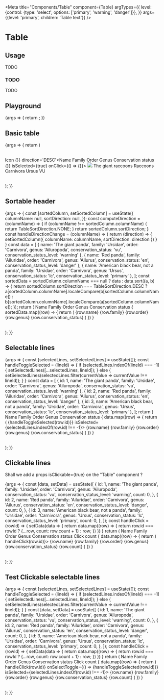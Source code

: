 
<Meta
  title="Components/Table"
  component={Table}
  argTypes={{
    level: {control: {type: 'select', options: ['primary', 'warning', 'danger']}},
  }}
  args={{level: 'primary', children: 'Table text'}}
/>

# Table

## Usage

TODO

### TODO

TODO

## Playground

<Canvas>
  <Story name="Standard">
    {args => {
      return <Table {...args} />;
    }}
  </Story>
</Canvas>

<ArgsTable story="Standard" />

## Basic table
<Canvas>
    <Story name="Basic Table">
        {args => {
            return (
                <Table selectable={true} amountSelectedRows={0}>
                    <Table.Header>
                        <Table.HeaderCell>Icon</Table.HeaderCell>
                        <Table.HeaderCell sortable={true} onDirectionChange={(direction) => {}} direction='DESC'>Name</Table.HeaderCell>
                        <Table.HeaderCell>Family</Table.HeaderCell>
                        <Table.HeaderCell>Order</Table.HeaderCell>
                        <Table.HeaderCell>Genus</Table.HeaderCell>
                        <Table.HeaderCell>Conservation status</Table.HeaderCell>
                    </Table.Header>
                    <Table.Body>
                        <Table.Row onSelectToggle={(state) => {}} isSelected={true} onClick={() => {}}>
                            <Table.Cell>
                                <img width={44} src='https://res.cloudinary.com/teepublic/image/private/s--_MbNlVzr--/t_Preview/b_rgb:ffffff,c_limit,f_auto,h_630,q_90,w_630/v1493316151/production/designs/1531821_1.jpg'/>
                            </Table.Cell>
                            <Table.Cell>The giant raccoons</Table.Cell>
                            <Table.Cell>Raccoons</Table.Cell>
                            <Table.Cell>Carnivora</Table.Cell>
                            <Table.Cell>Ursus</Table.Cell>
                            <Table.Cell><Badge>VU</Badge></Table.Cell>
                        </Table.Row>
                    </Table.Body>
                </Table>
            );
        }}
    </Story>
</Canvas>

## Sortable header
<Canvas>
    <Story name="Sortable header">
        {args => {
            const [sortedColumn, setSortedColumn] = useState({
                columnName: null,
                sortDirection: null,
            });
            const computeDirection = (columnName) => {
                if (columnName !== sortedColumn.columnName) {
                    return TableSortDirection.NONE;
                }
                return sortedColumn.sortDirection;
            }
            const handleDirectionChange = (columnName) => {
                return (direction) => {
                    setSortedColumn({
                        columnName: columnName,
                        sortDirection: direction
                    })
                }
            }
            const data = [
                {
                    name: 'The giant panda',
                    family: 'Ursidae',
                    order: 'Carnivora',
                    genus: 'Ailuropoda',
                    conservation_status: 'vu',
                    conservation_status_level: 'warning'
                },
                {
                    name: 'Red panda',
                    family: 'Ailuridae',
                    order: 'Carnivora',
                    genus: 'Ailurus',
                    conservation_status: 'en',
                    conservation_status_level: 'danger'
                },
                {
                    name: 'American black bear, not a panda',
                    family: 'Ursidae',
                    order: 'Carnivora',
                    genus: 'Ursus',
                    conservation_status: 'lc',
                    conservation_status_level: 'primary'
                },
            ];
            const sortedData = sortedColumn.columnName === null ? data : data.sort((a, b) => {
                return sortedColumn.sortDirection === TableSortDirection.DESC ?
                    a[sortedColumn.columnName].localeCompare(b[sortedColumn.columnName]) :
                    b[sortedColumn.columnName].localeCompare(a[sortedColumn.columnName]);
            });
            return (
                <Table>
                    <Table.Header>
                        <Table.HeaderCell sortable={true} onDirectionChange={handleDirectionChange('name')} direction={computeDirection('name')}>Name</Table.HeaderCell>
                        <Table.HeaderCell sortable={true} onDirectionChange={handleDirectionChange('family')} direction={computeDirection('family')}>Family</Table.HeaderCell>
                        <Table.HeaderCell>Order</Table.HeaderCell>
                        <Table.HeaderCell>Genus</Table.HeaderCell>
                        <Table.HeaderCell>Conservation status</Table.HeaderCell>
                    </Table.Header>
                    <Table.Body>
                        {
                            sortedData.map((row) => {
                                return (
                                    <Table.Row key={row.name}>
                                        <Table.Cell>{row.name}</Table.Cell>
                                        <Table.Cell>{row.family}</Table.Cell>
                                        <Table.Cell>{row.order}</Table.Cell>
                                        <Table.Cell>{row.genus}</Table.Cell>
                                        <Table.Cell>
                                            <Badge level={row.conservation_status_level}>{row.conservation_status}</Badge>
                                        </Table.Cell>
                                    </Table.Row>
                                )
                            })
                        }
                    </Table.Body>
                </Table>
            );
        }}
    </Story>
</Canvas>

## Selectable lines
<Canvas>
    <Story name="Selectable lines">
        {args => {
            const [selectedLines, setSelectedLines] = useState([]);
            const handleToggleSelected = (lineId) => {
                if (selectedLines.indexOf(lineId) === -1) {
                    setSelectedLines([...selectedLines, lineId]);
                } else {
                    setSelectedLines(selectedLines.filter(currentValue => currentValue !== lineId));
                }
            }
            const data = [
                {
                    id: 1,
                    name: 'The giant panda',
                    family: 'Ursidae',
                    order: 'Carnivora',
                    genus: 'Ailuropoda',
                    conservation_status: 'vu',
                    conservation_status_level: 'warning'
                },
                {
                    id: 2,
                    name: 'Red panda',
                    family: 'Ailuridae',
                    order: 'Carnivora',
                    genus: 'Ailurus',
                    conservation_status: 'en',
                    conservation_status_level: 'danger'
                },
                {
                    id: 3,
                    name: 'American black bear, not a panda',
                    family: 'Ursidae',
                    order: 'Carnivora',
                    genus: 'Ursus',
                    conservation_status: 'lc',
                    conservation_status_level: 'primary'
                },
            ];
            return (
                <Table isSelectable={true} amountSelectedRows={selectedLines.length}>
                    <Table.Header>
                        <Table.HeaderCell>Name</Table.HeaderCell>
                        <Table.HeaderCell>Family</Table.HeaderCell>
                        <Table.HeaderCell>Order</Table.HeaderCell>
                        <Table.HeaderCell>Genus</Table.HeaderCell>
                        <Table.HeaderCell>Conservation status</Table.HeaderCell>
                    </Table.Header>
                    <Table.Body>
                        {
                            data.map((row) => {
                                return (
                                    <Table.Row key={row.id} onSelectToggle={() => {handleToggleSelected(row.id)}} isSelected={selectedLines.indexOf(row.id) !== -1}>
                                        <Table.Cell>{row.name}</Table.Cell>
                                        <Table.Cell>{row.family}</Table.Cell>
                                        <Table.Cell>{row.order}</Table.Cell>
                                        <Table.Cell>{row.genus}</Table.Cell>
                                        <Table.Cell>
                                            <Badge level={row.conservation_status_level}>{row.conservation_status}</Badge>
                                        </Table.Cell>
                                    </Table.Row>
                                )
                            })
                        }
                    </Table.Body>
                </Table>
            );
        }}
    </Story>
</Canvas>


## Clickable lines
Shall we add a props isClickable={true} on the "Table" component ?

<Canvas>
    <Story name="Clickable lines">
        {args => {
            const [data, setData] = useState([
                {
                    id: 1,
                    name: 'The giant panda',
                    family: 'Ursidae',
                    order: 'Carnivora',
                    genus: 'Ailuropoda',
                    conservation_status: 'vu',
                    conservation_status_level: 'warning',
                    count: 0,
                },
                {
                    id: 2,
                    name: 'Red panda',
                    family: 'Ailuridae',
                    order: 'Carnivora',
                    genus: 'Ailurus',
                    conservation_status: 'en',
                    conservation_status_level: 'danger',
                    count: 0,
                },
                {
                    id: 3,
                    name: 'American black bear, not a panda',
                    family: 'Ursidae',
                    order: 'Carnivora',
                    genus: 'Ursus',
                    conservation_status: 'lc',
                    conservation_status_level: 'primary',
                    count: 0,
                },
            ]);
            const handleClick = (rowId) => {
                setData(data => {
                    return data.map((row) => {
                        return row.id === rowId ? {...row, count: row.count + 1} : row;
                    })
                })
            }
            return (
                <Table>
                    <Table.Header>
                        <Table.HeaderCell>Name</Table.HeaderCell>
                        <Table.HeaderCell>Family</Table.HeaderCell>
                        <Table.HeaderCell>Order</Table.HeaderCell>
                        <Table.HeaderCell>Genus</Table.HeaderCell>
                        <Table.HeaderCell>Conservation status</Table.HeaderCell>
                        <Table.HeaderCell>Click count</Table.HeaderCell>
                    </Table.Header>
                    <Table.Body>
                        {
                            data.map((row) => {
                                return (
                                    <Table.Row key={row.id} onClick={() => handleClick(row.id)}>
                                        <Table.Cell>{row.name}</Table.Cell>
                                        <Table.Cell>{row.family}</Table.Cell>
                                        <Table.Cell>{row.order}</Table.Cell>
                                        <Table.Cell>{row.genus}</Table.Cell>
                                        <Table.Cell>
                                            <Badge level={row.conservation_status_level}>{row.conservation_status}</Badge>
                                        </Table.Cell>
                                        <Table.Cell>{row.count}</Table.Cell>
                                    </Table.Row>
                                )
                            })
                        }
                    </Table.Body>
                </Table>
            );
        }}
    </Story>
</Canvas>

## Test Clickable selectable lines
<Canvas>
    <Story name="Selectable Clickable lines">
        {args => {
            const [selectedLines, setSelectedLines] = useState([]);
            const handleToggleSelected = (lineId) => {
                if (selectedLines.indexOf(lineId) === -1) {
                    setSelectedLines([...selectedLines, lineId]);
                } else {
                    setSelectedLines(selectedLines.filter(currentValue => currentValue !== lineId));
                }
            }
            const [data, setData] = useState([
                {
                    id: 1,
                    name: 'The giant panda',
                    family: 'Ursidae',
                    order: 'Carnivora',
                    genus: 'Ailuropoda',
                    conservation_status: 'vu',
                    conservation_status_level: 'warning',
                    count: 0,
                },
                {
                    id: 2,
                    name: 'Red panda',
                    family: 'Ailuridae',
                    order: 'Carnivora',
                    genus: 'Ailurus',
                    conservation_status: 'en',
                    conservation_status_level: 'danger',
                    count: 0,
                },
                {
                    id: 3,
                    name: 'American black bear, not a panda',
                    family: 'Ursidae',
                    order: 'Carnivora',
                    genus: 'Ursus',
                    conservation_status: 'lc',
                    conservation_status_level: 'primary',
                    count: 0,
                },
            ]);
            const handleClick = (rowId) => {
                setData(data => {
                    return data.map((row) => {
                        return row.id === rowId ? {...row, count: row.count + 1} : row;
                    })
                })
            }
            return (
                <Table isSelectable={true} amountSelectedRows={selectedLines.length}>
                    <Table.Header>
                        <Table.HeaderCell>Name</Table.HeaderCell>
                        <Table.HeaderCell>Family</Table.HeaderCell>
                        <Table.HeaderCell>Order</Table.HeaderCell>
                        <Table.HeaderCell>Genus</Table.HeaderCell>
                        <Table.HeaderCell>Conservation status</Table.HeaderCell>
                        <Table.HeaderCell>Click count</Table.HeaderCell>
                    </Table.Header>
                    <Table.Body>
                        {
                            data.map((row) => {
                                return (
                                    <Table.Row key={row.id} onClick={() => handleClick(row.id)} onSelectToggle={() => {handleToggleSelected(row.id)}} isSelected={selectedLines.indexOf(row.id) !== -1}>
                                        <Table.Cell>{row.name}</Table.Cell>
                                        <Table.Cell>{row.family}</Table.Cell>
                                        <Table.Cell>{row.order}</Table.Cell>
                                        <Table.Cell>{row.genus}</Table.Cell>
                                        <Table.Cell>
                                            <Badge level={row.conservation_status_level}>{row.conservation_status}</Badge>
                                        </Table.Cell>
                                        <Table.Cell>{row.count}</Table.Cell>
                                    </Table.Row>
                                )
                            })
                        }
                    </Table.Body>
                </Table>
            );
        }}
    </Story>
</Canvas>
